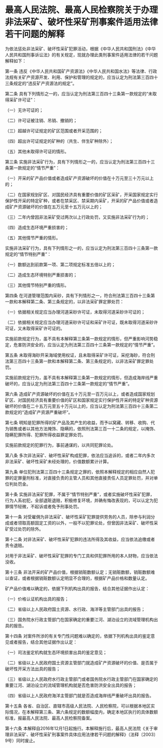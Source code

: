 # 最高人民法院、最高人民检察院关于办理非法采矿、破坏性采矿刑事案件适用法律若干问题的解释

  

为依法惩处非法采矿、破坏性采矿犯罪活动，根据《中华人民共和国刑法》《中华人民共和国刑事诉讼法》的有关规定，现就办理此类刑事案件适用法律的若干问题解释如下：

第一条 违反《中华人民共和国矿产资源法》《中华人民共和国水法》等法律、行政法规有关矿产资源开发、利用、保护和管理的规定的，应当认定为刑法第三百四十三条规定的“违反矿产资源法的规定”。

第二条 具有下列情形之一的，应当认定为刑法第三百四十三条第一款规定的“未取得采矿许可证”：

（一）无许可证的；

（二）许可证被注销、吊销、撤销的；

（三）超越许可证规定的矿区范围或者开采范围的；

（四）超出许可证规定的矿种的（共生、伴生矿种除外）；

（五）其他未取得许可证的情形。

第三条 实施非法采矿行为，具有下列情形之一的，应当认定为刑法第三百四十三条第一款规定的“情节严重”：

（一）开采的矿产品价值或者造成矿产资源破坏的价值在十万元至三十万元以上的；

（二）在国家规划矿区、对国民经济具有重要价值的矿区采矿，开采国家规定实行保护性开采的特定矿种，或者在禁采区、禁采期内采矿，开采的矿产品价值或者造成矿产资源破坏的价值在五万元至十五万元以上的；

（三）二年内曾因非法采矿受过两次以上行政处罚，又实施非法采矿行为的；

（四）造成生态环境严重损害的；

（五）其他情节严重的情形。

实施非法采矿行为，具有下列情形之一的，应当认定为刑法第三百四十三条第一款规定的“情节特别严重”：

（一）数额达到前款第一项、第二项规定标准五倍以上的；

（二）造成生态环境特别严重损害的；

（三）其他情节特别严重的情形。

第四条 在河道管理范围内采砂，具有下列情形之一，符合刑法第三百四十三条第一款和本解释第二条、第三条规定的，以非法采矿罪定罪处罚：

（一）依据相关规定应当办理河道采砂许可证，未取得河道采砂许可证的；

（二）依据相关规定应当办理河道采砂许可证和采矿许可证，既未取得河道采砂许可证，又未取得采矿许可证的。

实施前款规定行为，虽不具有本解释第三条第一款规定的情形，但严重影响河势稳定，危害防洪安全的，应当认定为刑法第三百四十三条第一款规定的“情节严重”。

第五条 未取得海砂开采海域使用权证，且未取得采矿许可证，采挖海砂，符合刑法第三百四十三条第一款和本解释第二条、第三条规定的，以非法采矿罪定罪处罚。

实施前款规定行为，虽不具有本解释第三条第一款规定的情形，但造成海岸线严重破坏的，应当认定为刑法第三百四十三条第一款规定的“情节严重”。

第六条 造成矿产资源破坏的价值在五十万元至一百万元以上，或者造成国家规划矿区、对国民经济具有重要价值的矿区和国家规定实行保护性开采的特定矿种资源破坏的价值在二十五万元至五十万元以上的，应当认定为刑法第三百四十三条第二款规定的“造成矿产资源严重破坏”。

第七条 明知是犯罪所得的矿产品及其产生的收益，而予以窝藏、转移、收购、代为销售或者以其他方法掩饰、隐瞒的，依照刑法第三百一十二条的规定，以掩饰、隐瞒犯罪所得、犯罪所得收益罪定罪处罚。

实施前款规定的犯罪行为，事前通谋的，以共同犯罪论处。

第八条 多次非法采矿、破坏性采矿构成犯罪，依法应当追诉的，或者二年内多次非法采矿、破坏性采矿未经处理的，价值数额累计计算。

第九条 单位犯刑法第三百四十三条规定之罪的，依照本解释规定的相应自然人犯罪的定罪量刑标准，对直接负责的主管人员和其他直接责任人员定罪处罚，并对单位判处罚金。

第十条 实施非法采矿犯罪，不属于“情节特别严重”，或者实施破坏性采矿犯罪，行为人系初犯，全部退赃退赔，积极修复环境，并确有悔改表现的，可以认定为犯罪情节轻微，不起诉或者免予刑事处罚。

第十一条 对受雇佣为非法采矿、破坏性采矿犯罪提供劳务的人员，除参与利润分成或者领取高额固定工资的以外，一般不以犯罪论处，但曾因非法采矿、破坏性采矿受过处罚的除外。

第十二条 对非法采矿、破坏性采矿犯罪的违法所得及其收益，应当依法追缴或者责令退赔。

对用于非法采矿、破坏性采矿犯罪的专门工具和供犯罪所用的本人财物，应当依法没收。

第十三条 非法开采的矿产品价值，根据销赃数额认定；无销赃数额，销赃数额难以查证，或者根据销赃数额认定明显不合理的，根据矿产品价格和数量认定。

矿产品价值难以确定的，依据下列机构出具的报告，结合其他证据作出认定：

（一）价格认证机构出具的报告；

（二）省级以上人民政府国土资源、水行政、海洋等主管部门出具的报告；

（三）国务院水行政主管部门在国家确定的重要江河、湖泊设立的流域管理机构出具的报告。

第十四条 对案件所涉的有关专门性问题难以确定的，依据下列机构出具的鉴定意见或者报告，结合其他证据作出认定：

（一）司法鉴定机构就生态环境损害出具的鉴定意见；

（二）省级以上人民政府国土资源主管部门就造成矿产资源破坏的价值、是否属于破坏性开采方法出具的报告；

（三）省级以上人民政府水行政主管部门或者国务院水行政主管部门在国家确定的重要江河、湖泊设立的流域管理机构就是否危害防洪安全出具的报告；

（四）省级以上人民政府海洋主管部门就是否造成海岸线严重破坏出具的报告。

第十五条 各省、自治区、直辖市高级人民法院、人民检察院，可以根据本地区实际情况，在本解释第三条、第六条规定的数额幅度内，确定本地区执行的具体数额标准，报最高人民法院、最高人民检察院备案。

第十六条 本解释自2016年12月1日起施行。本解释施行后，最高人民法院《关于审理非法采矿、破坏性采矿刑事案件具体应用法律若干问题的解释》（法释〔2003〕9号）同时废止。